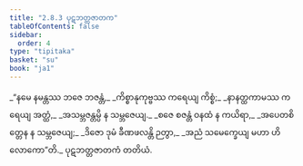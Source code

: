 ```yaml
---
title: "2.8.3 ပုဋဘတ္တဇာတက"
tableOfContents: false
sidebar:
  order: 4
type: "tipitaka"
basket: "su"
book: "ja1"
---
```



<DynamicBreadcrumb />

<Division number="145" book="ja1">

<Paragraph number="576" type="verses" book="ja1">
_“နမေ နမန္တဿ ဘဇေ ဘဇန္တံ,_  
_ကိစ္စာနုကုဗ္ဗဿ ကရေယျ ကိစ္စံ;_  
_နာနတ္ထကာမဿ ကရေယျ အတ္ထံ,_  
_အသမ္ဘဇန္တမ္ပိ န သမ္ဘဇေယျ._  

</Paragraph>

</Division>
<Division number="146" book="ja1">

<Paragraph number="577" type="verses" book="ja1">
_စဇေ စဇန္တံ ဝနထံ န ကယိရာ,_  
_အပေတစိတ္တေန န သမ္ဘဇေယျ;_  
_ဒိဇော ဒုမံ ခီဏဖလန္တိ ဉတွာ,_  
_အညံ သမေက္ခေယျ မဟာ ဟိ လောကော”တိ._  


</Paragraph>
</Division>

<Paragraph number="578" type="center" book="ja1">
ပုဋဘတ္တဇာတကံ တတိယံ.
</Paragraph>